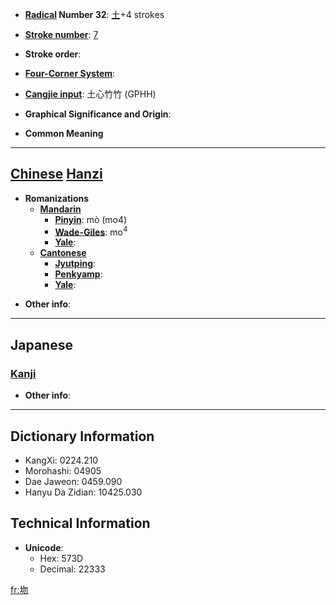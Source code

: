 * '''[[Wiktionary:Chinese radical index| Radical]] Number 32''': [[Wiktionary:Chinese radical index 土|土]]+4 strokes

* '''[[Wiktionary:Chinese total strokes index|Stroke number]]''': [[Wiktionary:Chinese total strokes index 7|7]]

* '''Stroke order''': 

* '''[[Wiktionary:Chinese four corner index|Four-Corner System]]''': 

* '''[[Wiktionary:Chinese Cangjie index|Cangjie input]]''': 土心竹竹 (GPHH)

* '''Graphical Significance and Origin''': 

* '''Common Meaning'''

----

== [[Chinese]] [[Hanzi]] ==

* '''Romanizations'''
** '''[[Mandarin]]'''
*** '''[[Pinyin]]''': mò (mo4)
*** '''[[Wade-Giles]]''': mo<sup>4</sup>
*** '''[[Yale]]''': 
** '''[[Cantonese]]'''
*** '''[[Jyutping]]''':
*** '''[[Penkyamp]]''': 
*** '''[[Yale]]''': 

* '''Other info''': 

----

==Japanese==
===[[Kanji]]===
{{kanji|on readings=[[ぼつ]] (botsu), [[もち]] (mochi)
|kun readings=[[うめる]] (umeru)
}}

* '''Other info''':  

----

== Dictionary Information ==

* KangXi: 0224.210
* Morohashi: 04905
* Dae Jaweon: 0459.090
* Hanyu Da Zidian: 10425.030

== Technical Information ==

* '''Unicode''':
** Hex: 573D
** Decimal: 22333

[[fr:圽]]